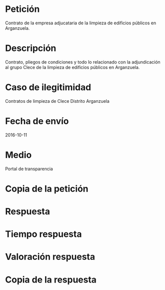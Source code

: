 Petición
========

Contrato de la empresa adjucataria de la limpieza de edificios públicos
en Arganzuela.

Descripción
===========

Contrato, pliegos de condiciones y todo lo relacionado con la
adjundicación al grupo Clece de la limpieza de edificios públicos en
Arganzuela.

Caso de ilegitimidad
====================

Contratos de limpieza de Clece Distrito Arganzuela

Fecha de envío
==============

2016-10-11

Medio
=====

Portal de transparencia

Copia de la petición
====================

Respuesta
=========

Tiempo respuesta
================

Valoración respuesta
====================

Copia de la respuesta
=====================
